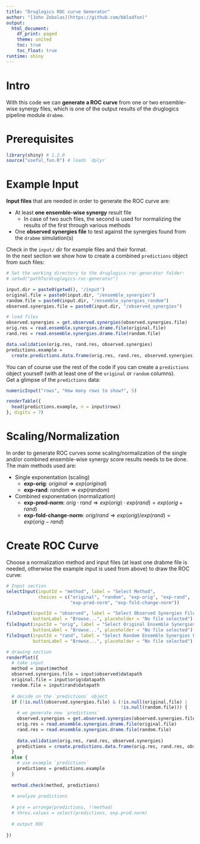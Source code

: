 ```yaml
---
title: "Druglogics ROC curve Generator"
author: "[John Zobolas](https://github.com/bblodfon)"
output:
  html_document:
    df_print: paged
    theme: united
    toc: true
    toc_float: true
runtime: shiny
---
```


# Intro

With this code we can **generate a ROC curve** from one or two ensemble-wise 
synergy files, which is one of the output results of the druglogics pipeline 
module `drabme`.

# Prerequisites

```r
library(shiny) # 1.2.0
source("useful_fun.R") # loads `dplyr`
```

# Example Input

**Input files** that are needed in order to generate the ROC curve are:

- At least **one ensemble-wise synergy** result file
  - In case of two such files, the second is used for normalizing the results 
  of the first through various methods
- One **observed synergies file** to test against the synergies found from the 
`drabme` simulation(s)

Check in the `input/` dir for example files and their format.  
In the next section we show how to create a combined `predictions` object from
such files:
```r
# Set the working directory to the druglogics-roc-generator folder: 
# setwd("pathTo/druglogics-roc-generator")

input.dir = paste0(getwd(), '/input')
original.file = paste0(input.dir, "/ensemble_synergies")
random.file = paste0(input.dir, "/ensemble_synergies_random")
observed.synergies.file = paste0(input.dir, "/observed_synergies")

# load files
observed.synergies = get.observed.synergies(observed.synergies.file)
orig.res = read.ensemble.synergies.drame.file(original.file)
rand.res = read.ensemble.synergies.drame.file(random.file)

data.validation(orig.res, rand.res, observed.synergies)
predictions.example = 
  create.predictions.data.frame(orig.res, rand.res, observed.synergies)
```

You can of course use the rest of the code if you can create a `predictions` 
object yourself (with at least one of the `original` or `random` columns).  
Get a glimpse of the `predictions` data:
```r
numericInput("rows", "How many rows to show?", 5)

renderTable({
  head(predictions.example, n = input$rows)
}, digits = 7)
```

# Scaling/Normalization

In order to generate ROC curves some scaling/normalization of the single and/or 
combined ensemble-wise synergy score results needs to be done. The main methods 
used are:

- Single exponentation (scaling)
  - **exp-orig**: $original\Rightarrow exp(original)$
  - **exp-rand**: $random\Rightarrow exp(random)$
- Combined exponentation (normalization)
  - **exp-prod-norm**: $orig\cdot rand\Rightarrow exp(orig)\cdot exp(rand)=exp(orig+rand)$
  - **exp-fold-change-norm**: $orig/ rand\Rightarrow exp(orig)/ exp(rand)=exp(orig-rand)$

# Create ROC Curve

Choose a normalization method and input files (at least one drabme file is 
needed, otherwise the example input is used from above) to draw the ROC curve:
```r
# Input section
selectInput(inputId = "method", label = "Select Method", 
            choices = c("original", "random", "exp-orig", "exp-rand", 
                        "exp-prod-norm", "exp-fold-change-norm"))

fileInput(inputId = "observed", label = "Select Observed Synergies File", 
          buttonLabel = "Browse...", placeholder = "No file selected")
fileInput(inputId = "orig", label = "Select Original Ensemble Synergies File", 
          buttonLabel = "Browse...", placeholder = "No file selected")
fileInput(inputId = "rand", label = "Select Random Ensemble Synergies File", 
          buttonLabel = "Browse...", placeholder = "No file selected")

# drawing section
renderPlot({
  # take input
  method = input$method
  observed.synergies.file = input$observed$datapath
  original.file = input$orig$datapath
  random.file = input$rand$datapath
  
  # decide on the `predictions` object
  if (!is.null(observed.synergies.file) & (!is.null(original.file) | 
                                           !is.null(random.file))) {
    # we generate new `predictions`
    observed.synergies = get.observed.synergies(observed.synergies.file)
    orig.res = read.ensemble.synergies.drame.file(original.file)
    rand.res = read.ensemble.synergies.drame.file(random.file)
    
    data.validation(orig.res, rand.res, observed.synergies)
    predictions = create.predictions.data.frame(orig.res, rand.res, observed.synergies)
  }
  else {
    # use example `predictions`
    predictions = predictions.example
  }
  
  method.check(method, predictions)
  
  # analyze predictions
  
  # pre = arrange(predictions, !!method)
  # thres.values = select(predictions, exp.prod.norm)
  
  # output ROC
  
})
```
